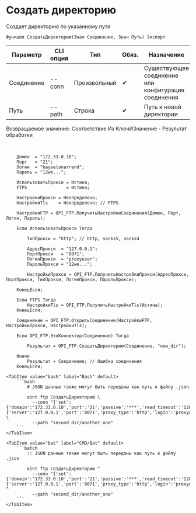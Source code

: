 ﻿---
sidebar_position: 2
description: Создать директорию и другие функции для работы с FTP в Открытом пакете интеграций - бесплатной open-source библиотеке интеграций для 1С:Предприятие 8, OneScript и CLI
keywords: [1C, 1С, 1С:Предприятие, 1С:Предприятие 8.3, API, Интеграция, Сервисы, Обмен, OneScript, CLI, FTP]
---


# Создать директорию
 Создает директорию по указанному пути



`Функция СоздатьДиректорию(Знач Соединение, Знач Путь) Экспорт`

  | Параметр | CLI опция | Тип | Обяз. | Назначение |
  |-|-|-|-|-|
  | Соединение | --conn | Произвольный | &#x2714; | Существующее соединение или конфигурация соединения |
  | Путь | --path | Строка | &#x2714; | Путь к новой директории |

  
  Возвращаемое значение:   Соответствие Из КлючИЗначение - Результат обработки

<br/>




```bsl title="Пример использования для 1С:Предприятие/OneScript"
    Домен  = "172.33.0.10";
    Порт   = "21";
    Логин  = "bayselonarrend";
    Пароль = "12we...";

    ИспользоватьПрокси = Истина;
    FTPS               = Истина;

    НастройкиПрокси = Неопределено;
    НастройкиTls    = Неопределено; // FTPS

    НастройкиFTP = OPI_FTP.ПолучитьНастройкиСоединения(Домен, Порт, Логин, Пароль);

    Если ИспользоватьПрокси Тогда

        ТипПрокси = "http"; // http, socks5, socks4

        АдресПрокси  = "127.0.0.1";
        ПортПрокси   = "8071";
        ЛогинПрокси  = "proxyuser";
        ПарольПрокси = "12we...";

        НастройкиПрокси = OPI_FTP.ПолучитьНастройкиПрокси(АдресПрокси, ПортПрокси, ТипПрокси, ЛогинПрокси, ПарольПрокси);

    КонецЕсли;

    Если FTPS Тогда
        НастройкиTls = OPI_FTP.ПолучитьНастройкиTls(Истина);
    КонецЕсли;

    Соединение = OPI_FTP.ОткрытьСоединение(НастройкиFTP, НастройкиПрокси, НастройкиTls);

    Если OPI_FTP.ЭтоКоннектор(Соединение) Тогда

        Результат = OPI_FTP.СоздатьДиректорию(Соединение, "new_dir");

    Иначе
        Результат = Соединение; // Ошибка соединения
    КонецЕсли;
```
    

 <Tabs>
  
    <TabItem value="bash" label="Bash" default>
        ```bash
            # JSON данные также могут быть переданы как путь к файлу .json
            
            oint ftp СоздатьДиректорию \
              --conn "{'set':{'domain':'172.33.0.10','port':'21','passive':'***','read_timeout':'120','write_timeout':'120','advanced_resolve':'True','login':'bayselonarrend','password':'***'},'proxy':{'server':'127.0.0.1','port':'8071','proxy_type':'http','login':'proxyuser','password':'***'}}" \
              --path "second_dir/another_one"
        ```
    </TabItem>
  
    <TabItem value="bat" label="CMD/Bat" default>
        ```batch
            :: JSON данные также могут быть переданы как путь к файлу .json
            
            oint ftp СоздатьДиректорию ^
              --conn "{'set':{'domain':'172.33.0.10','port':'21','passive':'***','read_timeout':'120','write_timeout':'120','advanced_resolve':'True','login':'bayselonarrend','password':'***'},'proxy':{'server':'127.0.0.1','port':'8071','proxy_type':'http','login':'proxyuser','password':'***'}}" ^
              --path "second_dir/another_one"
        ```
    </TabItem>
</Tabs>



